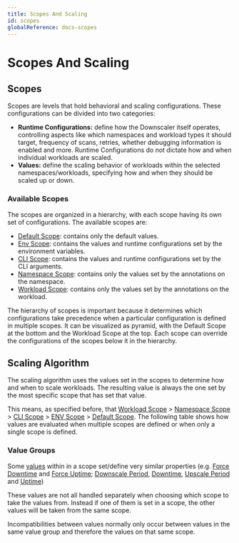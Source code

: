 ```yaml
---
title: Scopes And Scaling
id: scopes
globalReference: docs-scopes
---
```



# Scopes And Scaling

## Scopes

Scopes are levels that hold behavioral and scaling configurations.
These configurations can be divided into
two categories:

- **Runtime Configurations:** define how the Downscaler itself operates, controlling aspects like which namespaces and
  workload types it should target, frequency of scans, retries, whether debugging information is enabled and more.
  Runtime
  Configurations do not dictate how and when individual workloads are scaled.
- **Values:** define the scaling behavior of workloads within the selected namespaces/workloads, specifying how and when
  they should be scaled up or down.

### Available Scopes

The scopes are organized in a hierarchy, with each scope having its own set of configurations.
The available scopes are:

- [Default Scope](#ref:docs-default-scope): contains only the default values.
- [Env Scope](#ref:docs-env-scope): contains the values and runtime configurations set by the environment variables.
- [CLI Scope](#ref:docs-cli-scope): contains the values and runtime configurations set by the CLI arguments.
- [Namespace Scope](#ref:docs-namespace-scope): contains only the values set by the annotations on the namespace.
- [Workload Scope](#ref:docs-workload-scope): contains only the values set by the annotations on the workload.

The hierarchy of scopes is important because it determines which configurations take precedence when a particular
configuration is defined in multiple scopes.
It can be visualized as pyramid, with the Default Scope at the bottom
and the Workload Scope at the top.
Each scope can override the configurations of the scopes below it in the hierarchy.

## Scaling Algorithm

The scaling algorithm uses the values set in the scopes to determine how and when to scale workloads.
The resulting value is always the one set by the most specific scope that has set that value.

This means, as specified before, that [Workload Scope](#workload-scope) > [Namespace Scope](#namespace-scope) >
[CLI Scope](#cli-scope) > [ENV Scope](#environment-scope) > [Default Scope](#default-scope).
The following table shows
how values are evaluated when multiple scopes are defined or when only a single scope is defined.

<Excalidraw data={scopeDiagram} />

### Value Groups

Some [values](ref:docs-values) within in a scope set/define very similar properties (e.g. [Force Downtime](ref:docs-values#force-downtime)
and [Force Uptime](ref:docs-values#force-uptime); [Downscale Period](ref:docs-values#downscale-period),
[Downtime](ref:docs-values#downtime), [Upscale Period](ref:docs-values#upscale-period) and [Uptime](ref:docs-values#uptime))

These values are not all handled separately when choosing which scope to take the values from.
Instead if one of them is set in a scope, the other values will be taken from the same scope.

Incompatibilities between values normally only occur between values in the same value group and therefore the values on that same scope.
